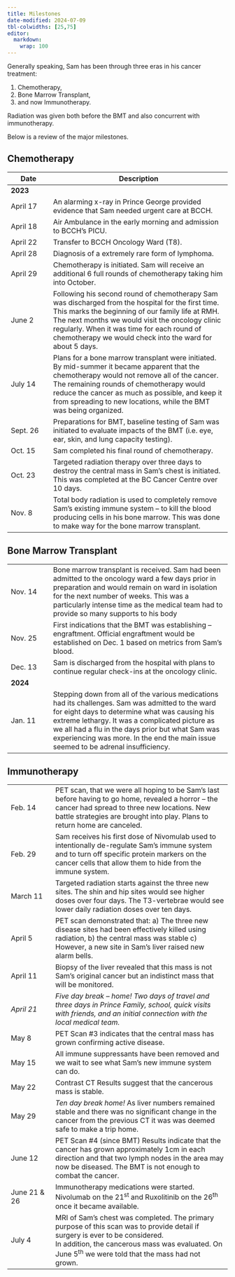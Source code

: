 ```yaml
---
title: Milestones
date-modified: 2024-07-09
tbl-colwidths: [25,75]
editor: 
  markdown: 
    wrap: 100
---
```


Generally speaking, Sam has been through three eras in his cancer treatment:

1.  Chemotherapy,
2.  Bone Marrow Transplant,
3.  and now Immunotherapy.

Radiation was given both before the BMT and also concurrent with immunotherapy.

Below is a review of the major milestones.

## Chemotherapy

+------------------+------------------------------------------------------------------------------+
| Date             | Description                                                                  |
+==================+==============================================================================+
| **2023**         |                                                                              |
+------------------+------------------------------------------------------------------------------+
| April 17         | An alarming x-ray in Prince George provided evidence that Sam needed urgent  |
|                  | care at BCCH.                                                                |
+------------------+------------------------------------------------------------------------------+
| April 18         | Air Ambulance in the early morning and admission to BCCH's PICU.             |
+------------------+------------------------------------------------------------------------------+
| April 22         | Transfer to BCCH Oncology Ward (T8).                                         |
+------------------+------------------------------------------------------------------------------+
| April 28         | Diagnosis of a extremely rare form of lymphoma.                              |
+------------------+------------------------------------------------------------------------------+
| April 29         | Chemotherapy is initiated. Sam will receive an additional 6 full rounds of   |
|                  | chemotherapy taking him into October.                                        |
+------------------+------------------------------------------------------------------------------+
| June 2           | Following his second round of chemotherapy Sam was discharged from the       |
|                  | hospital for the first time. This marks the beginning of our family life at  |
|                  | RMH. The next months we would visit the oncology clinic regularly. When it   |
|                  | was time for each round of chemotherapy we would check into the ward for     |
|                  | about 5 days.                                                                |
+------------------+------------------------------------------------------------------------------+
| July 14          | Plans for a bone marrow transplant were initiated. By mid-summer it became   |
|                  | apparent that the chemotherapy would not remove all of the cancer. The       |
|                  | remaining rounds of chemotherapy would reduce the cancer as much as          |
|                  | possible, and keep it from spreading to new locations, while the BMT was     |
|                  | being organized.                                                             |
+------------------+------------------------------------------------------------------------------+
| Sept. 26         | Preparations for BMT, baseline testing of Sam was initiated to evaluate      |
|                  | impacts of the BMT (i.e. eye, ear, skin, and lung capacity testing).         |
+------------------+------------------------------------------------------------------------------+
| Oct. 15          | Sam completed his final round of chemotherapy.                               |
+------------------+------------------------------------------------------------------------------+
| Oct. 23          | Targeted radiation therapy over three days to destroy the central mass in    |
|                  | Sam's chest is initiated. This was completed at the BC Cancer Centre over 10 |
|                  | days.                                                                        |
+------------------+------------------------------------------------------------------------------+
| Nov. 8           | Total body radiation is used to completely remove Sam's existing immune      |
|                  | system – to kill the blood producing cells in his bone marrow. This was done |
|                  | to make way for the bone marrow transplant.                                  |
+------------------+------------------------------------------------------------------------------+

## Bone Marrow Transplant

+------------------+------------------------------------------------------------------------------+
| Nov. 14          | Bone marrow transplant is received. Sam had been admitted to the oncology    |
|                  | ward a few days prior in preparation and would remain on ward in isolation   |
|                  | for the next number of weeks. This was a particularly intense time as the    |
|                  | medical team had to provide so many supports to his body                     |
+------------------+------------------------------------------------------------------------------+
| Nov. 25          | First indications that the BMT was establishing – engraftment. Official      |
|                  | engraftment would be established on Dec. 1 based on metrics from Sam's       |
|                  | blood.                                                                       |
+------------------+------------------------------------------------------------------------------+
| Dec. 13          | Sam is discharged from the hospital with plans to continue regular check-ins |
|                  | at the oncology clinic.                                                      |
+------------------+------------------------------------------------------------------------------+
| **2024**         |                                                                              |
+------------------+------------------------------------------------------------------------------+
| Jan. 11          | Stepping down from all of the various medications had its challenges. Sam    |
|                  | was admitted to the ward for eight days to determine what was causing his    |
|                  | extreme lethargy. It was a complicated picture as we all had a flu in the    |
|                  | days prior but what Sam was experiencing was more. In the end the main issue |
|                  | seemed to be adrenal insufficiency.                                          |
+------------------+------------------------------------------------------------------------------+

## Immunotherapy

+-------------------+-----------------------------------------------------------------------------+
| Feb. 14           | PET scan, that we were all hoping to be Sam's last before having to go      |
|                   | home, revealed a horror – the cancer had spread to three new locations. New |
|                   | battle strategies are brought into play. Plans to return home are canceled. |
+-------------------+-----------------------------------------------------------------------------+
| Feb. 29           | Sam receives his first dose of Nivomulab used to intentionally de-regulate  |
|                   | Sam's immune system and to turn off specific protein markers on the cancer  |
|                   | cells that allow them to hide from the immune system.                       |
+-------------------+-----------------------------------------------------------------------------+
| March 11          | Targeted radiation starts against the three new sites. The shin and hip     |
|                   | sites would see higher doses over four days. The T3-vertebrae would see     |
|                   | lower daily radiation doses over ten days.                                  |
+-------------------+-----------------------------------------------------------------------------+
| April 5           | PET scan demonstrated that: a) The three new disease sites had been         |
|                   | effectively killed using radiation, b) the central mass was stable c)       |
|                   | However, a new site in Sam's liver raised new alarm bells.                  |
+-------------------+-----------------------------------------------------------------------------+
| April 11          | Biopsy of the liver revealed that this mass is not Sam's original cancer    |
|                   | but an indistinct mass that will be monitored.                              |
+-------------------+-----------------------------------------------------------------------------+
| *April 21*        | *Five day break -- home! Two days of travel and three days in Prince        |
|                   | Family, school, quick visits with friends, and an initial connection with   |
|                   | the local medical team.*                                                    |
+-------------------+-----------------------------------------------------------------------------+
| May 8             | PET Scan #3 indicates that the central mass has grown confirming active     |
|                   | disease.                                                                    |
+-------------------+-----------------------------------------------------------------------------+
| May 15            | All immune suppressants have been removed and we wait to see what Sam's new |
|                   | immune system can do.                                                       |
+-------------------+-----------------------------------------------------------------------------+
| May 22            | Contrast CT Results suggest that the cancerous mass is stable.              |
+-------------------+-----------------------------------------------------------------------------+
| May 29            | *Ten day break home!* As liver numbers remained stable and there was no     |
|                   | significant change in the cancer from the previous CT it was was deemed     |
|                   | safe to make a trip home.                                                   |
+-------------------+-----------------------------------------------------------------------------+
| June 12           | PET Scan #4 (since BMT) Results indicate that the cancer has grown          |
|                   | approximately 1cm in each direction and that two lymph nodes in the area    |
|                   | may now be diseased. The BMT is not enough to combat the cancer.            |
+-------------------+-----------------------------------------------------------------------------+
| June 21 & 26      | Immunotherapy medications were started.\                                    |
|                   | Nivolumab on the 21^st^ and Ruxolitinib on the 26^th^ once it became        |
|                   | available.                                                                  |
+-------------------+-----------------------------------------------------------------------------+
| July 4            | MRI of Sam's chest was completed. The primary purpose of this scan was to   |
|                   | provide detail if surgery is ever to be considered.\                        |
|                   | In addition, the cancerous mass was evaluated. On June 5^th^ we             |
|                   | were told that the mass had not grown.                                      |
+-------------------+-----------------------------------------------------------------------------+